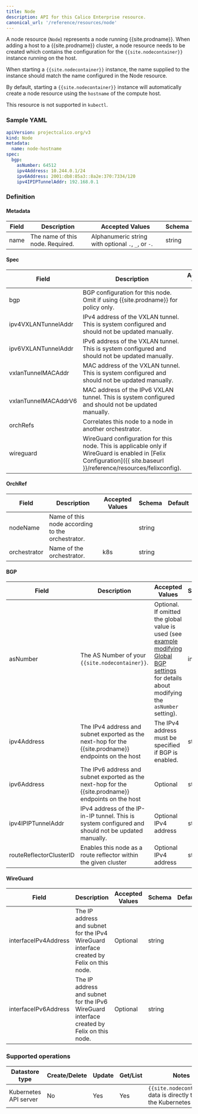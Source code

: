 ```yaml
---
title: Node
description: API for this Calico Enterprise resource.
canonical_url: '/reference/resources/node'
---
```


A node resource (`Node`) represents a node running {{site.prodname}}.  When adding a host
to a {{site.prodname}} cluster, a node resource needs to be created which contains the
configuration for the `{{site.nodecontainer}}` instance running on the host.

When starting a `{{site.nodecontainer}}` instance, the name supplied to the instance should
match the name configured in the Node resource.

By default, starting a `{{site.nodecontainer}}` instance will automatically create a node resource
using the `hostname` of the compute host.

This resource is not supported in `kubectl`.

### Sample YAML

```yaml
apiVersion: projectcalico.org/v3
kind: Node
metadata:
  name: node-hostname
spec:
  bgp:
    asNumber: 64512
    ipv4Address: 10.244.0.1/24
    ipv6Address: 2001:db8:85a3::8a2e:370:7334/120
    ipv4IPIPTunnelAddr: 192.168.0.1
```

### Definition

#### Metadata

| Field  | Description                      | Accepted Values   | Schema |
|--------|----------------------------------|-------------------|--------|
| name   | The name of this node. Required. | Alphanumeric string with optional `.`, `_`, or `-`. | string |

#### Spec

| Field  | Description                 | Accepted Values   | Schema | Default    |
|--------|-----------------------------|-------------------|--------|------------|
| bgp    | BGP configuration for this node.  Omit if using {{site.prodname}} for policy only. | | [BGP](#bgp) |
| ipv4VXLANTunnelAddr | IPv4 address of the VXLAN tunnel. This is system configured and should not be updated manually. | | string |
| ipv6VXLANTunnelAddr | IPv6 address of the VXLAN tunnel. This is system configured and should not be updated manually. | | string |
| vxlanTunnelMACAddr | MAC address of the VXLAN tunnel. This is system configured and should not be updated manually. | | string |
| vxlanTunnelMACAddrV6 | MAC address of the IPv6 VXLAN tunnel. This is system configured and should not be updated manually. | | string |
| orchRefs | Correlates this node to a node in another orchestrator. | | list of [OrchRefs](#orchref) |
| wireguard | WireGuard configuration for this node. This is applicable only if WireGuard is enabled in [Felix Configuration]({{ site.baseurl }}/reference/resources/felixconfig). | | [WireGuard](#wireguard) |

#### OrchRef

| Field       | Description                 | Accepted Values   | Schema | Default    |
|-------------|-----------------------------|-------------------|--------|------------|
| nodeName    | Name of this node according to the orchestrator. | | string |
| orchestrator | Name of the orchestrator. | k8s | string |

#### BGP

| Field       | Description                 | Accepted Values   | Schema | Default    |
|-------------|-----------------------------|-------------------|--------|------------|
| asNumber    | The AS Number of your `{{site.nodecontainer}}`. | Optional. If omitted the global value is used (see [example modifying Global BGP settings]({{site.baseurl}}/networking/bgp) for details about modifying the `asNumber` setting). | integer |
| ipv4Address | The IPv4 address and subnet exported as the next-hop for the {{site.prodname}} endpoints on the host | The IPv4 address must be specified if BGP is enabled. | string |
| ipv6Address | The IPv6 address and subnet exported as the next-hop for the {{site.prodname}} endpoints on the host | Optional | string |
| ipv4IPIPTunnelAddr | IPv4 address of the IP-in-IP tunnel. This is system configured and should not be updated manually. | Optional IPv4 address | string |
| routeReflectorClusterID | Enables this node as a route reflector within the given cluster | Optional IPv4 address | string |

#### WireGuard

| Field       | Description                 | Accepted Values   | Schema | Default    |
|-------------|-----------------------------|-------------------|--------|------------|
| interfaceIPv4Address | The IP address and subnet for the IPv4 WireGuard interface created by Felix on this node. | Optional | string |
| interfaceIPv6Address | The IP address and subnet for the IPv6 WireGuard interface created by Felix on this node. | Optional | string |

### Supported operations

| Datastore type        | Create/Delete | Update | Get/List | Notes
|-----------------------|---------------|--------|----------|------
| Kubernetes API server | No            | Yes    | Yes      | `{{site.nodecontainer}}` data is directly tied to the Kubernetes nodes.
